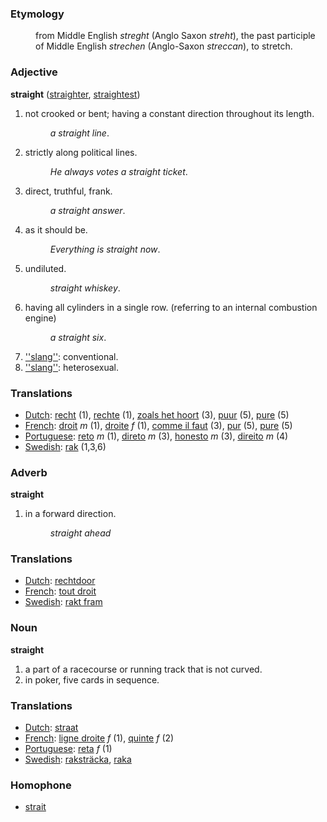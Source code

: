 ===Etymology===
:from Middle English ''streght'' (Anglo Saxon ''streht''), the past participle of Middle English ''strechen'' (Anglo-Saxon ''streccan''), to stretch.
===Adjective===
'''straight''' ([[straighter]], [[straightest]])

#not crooked or bent; having a constant direction throughout its length.
#:''a straight line''.
#strictly along political lines.
#:''He always votes a straight ticket''.
#direct, truthful, frank.
#:''a straight answer''.
#as it should be.
#:''Everything is straight now''.
#undiluted.
#:''straight whiskey''.
#having all cylinders in a single row. (referring to an internal combustion engine)
#:''a straight six''.
#[[''slang'']]: conventional.
#[[''slang'']]: heterosexual.
===Translations===
*[[Dutch]]: [[recht]] (1), [[rechte]] (1), [[zoals het hoort]] (3), [[puur]] (5), [[pure]] (5)
*[[French]]: [[droit]] ''m'' (1), [[droite]] ''f'' (1), [[comme il faut]] (3), [[pur]] (5), [[pure]] (5)
*[[Portuguese]]: [[reto]] ''m'' (1), [[direto]] ''m'' (3), [[honesto]] ''m'' (3), [[direito]] ''m'' (4)
*[[Swedish]]: [[rak]] (1,3,6) 

===Adverb===
'''straight'''

#in a forward direction.
#:''straight ahead''
===Translations===
*[[Dutch]]: [[rechtdoor]]
*[[French]]: [[tout droit]]
*[[Swedish]]: [[rakt fram]]

===Noun===
'''straight'''

#a part of a racecourse or running track that is not curved.
#in poker, five cards in sequence.
===Translations===
*[[Dutch]]: [[straat]]
*[[French]]: [[ligne droite]] ''f'' (1), [[quinte]] ''f'' (2)
*[[Portuguese]]: [[reta]] ''f'' (1)
*[[Swedish]]: [[raksträcka]], [[raka]]
===Homophone===
*[[strait]]